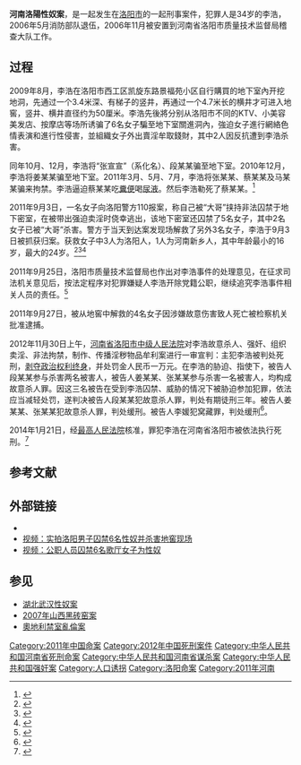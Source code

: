 '''河南洛陽性奴案'''，是一起发生在[[洛阳市|洛阳市]]的一起刑事案件，犯罪人是34岁的李浩，2006年5月消防部队退伍，2006年11月被安置到河南省洛阳市质量技术监督局稽查大队工作。

== 过程 == 

2009年8月，李浩在洛阳市西工区凯旋东路景福苑小区自行購買的地下室內开挖地洞，先通过一个3.4米深、有梯子的竖井，再通过一个4.7米长的横井才可进入地窖，竖井、横井直径约为50厘米。李浩先後將分别从洛阳市不同的KTV、小美容美发店、按摩店等场所诱骗了6名女子騙至地下室關進洞內，強迫女子進行網絡色情表演和進行性侵害，並組織女子外出賣淫牟取錢財，其中2人因反抗遭到李浩杀害。

同年10月、12月，李浩将“张宣宣”（系化名）、段某某骗至地下室。2010年12月，李浩将姜某某骗至地下室。2011年3月、5月、7月，李浩将张某某、蔡某某及马某某骗来拘禁。李浩逼迫蔡某某吃[[糞便|糞便]]喝[[尿液|尿液]]。然后李浩勒死了蔡某某。<ref>{{Cite web |title=李浩地下空间的四宗罪 |url=http://news.sina.com.cn/c/2014-01-22/061929312792.shtml |access-date=2022-06-01 |website=news.sina.com.cn}}</ref>

2011年9月3日，一名女子向洛阳警方110报案，称自己被“大哥”挟持非法囚禁于地下密室，在被带出强迫卖淫时侥幸逃出，该地下密室还囚禁了5名女子，其中2名女子已被“大哥”杀害。警方于当天到达案发现场解救了另外3名女子，李浩于9月3日被抓获归案。获救女子中3人为洛阳人，1人为河南新乡人，其中年龄最小的16岁，最大的24岁。<ref>{{cite web|title=河南洛陽性奴案嫌犯被捕 警方稱其非國家公務員|url=http://news.sina.com.hk/news/9/1/1/2444958/1.html|accessdate=2011-09-24|publisher=中國新聞網|archiveurl=https://web.archive.org/web/20111007163425/http://news.sina.com.hk/news/9/1/1/2444958/1.html|archivedate=2011-10-07|dead-url=yes}}</ref><ref>{{Cite web|title=“洛阳性奴案”4名获救女子均被刑拘|url=http://news.163.com/11/0924/02/7EMD6BOI00014AED.html|accessdate=2020-11-25|date=2011-09-24|publisher=网易|archiveurl=https://web.archive.org/web/20110926003918/http://news.163.com/11/0924/02/7EMD6BOI00014AED.html|archivedate=2011-09-26|dead-url=yes}}</ref><ref>{{Cite web|title=河南洛阳性奴案嫌犯非公务员 两名死者身份不明|url=http://news.sina.com.cn/c/2011-09-24/014123208238.shtml|accessdate=2020-11-25|date=2011-09-24|publisher=新浪网|archive-date=2011-09-26|archive-url=https://web.archive.org/web/20110926204822/http://news.sina.com.cn/c/2011-09-24/014123208238.shtml|dead-url=no}}</ref>

2011年9月25日，洛阳市质量技术监督局也作出对李浩事件的处理意见，在征求司法机关意见后，按法定程序对犯罪嫌疑人李浩开除党籍公职，继续追究李浩事件相关人员的责任。<ref>{{Cite web|title=河南性奴案嫌犯被开除党籍公职 单位领导被停职|url=http://news.sohu.com/20110926/n320506700.shtml|accessdate=2020-11-25|date=2011-09-26|publisher=搜狐新闻|archive-date=2011-12-31|archive-url=https://web.archive.org/web/20111231232930/http://news.sohu.com/20110926/n320506700.shtml|dead-url=no}}</ref>

2011年9月27日，被从地窖中解救的4名女子因涉嫌故意伤害致人死亡被检察机关批准逮捕。

2012年11月30日上午，[[河南省洛阳市中级人民法院|河南省洛阳市中级人民法院]]对李浩故意杀人、强奸、组织卖淫、非法拘禁，制作、传播淫秽物品牟利案进行一审宣判：主犯李浩被判处死刑，[[剥夺政治权利|剥夺政治权利终身]]，并处罚金人民币一万元。在李浩的胁迫、指使下，被告人段某某参与杀害两名被害人，被告人姜某某、张某某参与杀害一名被害人，均构成故意杀人罪。因这三名被告在受到李浩囚禁、威胁的情况下被胁迫参加犯罪，依法应当减轻处罚，遂判决被告人段某某犯故意杀人罪，判处有期徒刑三年。被告人姜某某、张某某犯故意杀人罪，判处缓刑。被告人李媛犯窝藏罪，判处缓刑<ref>{{Cite web|title=洛阳囚禁6名性奴案主犯李浩一审被判死刑|url=http://news.ifeng.com/society/special/lihao/content-4/detail_2012_11/30/19712571_0.shtml|accessdate=2020-11-25|date=2012-11-30|publisher=凤凰网|archiveurl=https://web.archive.org/web/20121130194750/http://news.ifeng.com/society/special/lihao/content-4/detail_2012_11/30/19712571_0.shtml|archivedate=2012-11-30|dead-url=yes}}</ref>。

2014年1月21日，经[[中华人民共和国最高人民法院|最高人民法院]]核准，罪犯李浩在河南省洛阳市被依法执行死刑。<ref>{{Cite web|title=洛阳“囚禁性奴”案主犯李浩被执行死刑|url=http://news.163.com/14/0121/14/9J4CTL1Q00014JB6.html|accessdate=2014-01-21|publisher=网易|archiveurl=https://web.archive.org/web/20140121195204/http://news.163.com/14/0121/14/9J4CTL1Q00014JB6.html|archivedate=2014-01-21|dead-url=yes}}</ref>

== 参考文献 == 

{{reflist}}

==外部链接==

*{{cite news|url=https://www.youtube.com/watch?reload=9&v=QAqEdqp5zgA|publisher=[[窦文涛|窦文涛]]在[[鳳凰衛視|鳳凰衛視]]節目《[[文涛拍案|文涛拍案]]》|date=2011-10-02|title=2011-10-02C:洛阳性奴案|accessdate=2020-07-14|archive-date=2020-09-02|archiveurl=https://web.archive.org/web/20200902161501/https://www.youtube.com/watch?reload=9&v=QAqEdqp5zgA|dead-url=no}}
*[http://video.sina.com.cn/p/news/s/v/2011-09-23/122961496681.html 视频：实拍洛阳男子囚禁6名性奴并杀害地窖现场] {{Wayback|url=http://video.sina.com.cn/p/news/s/v/2011-09-23/122961496681.html|date=20110926041843}}
*[http://video.sina.com.cn/p/news/s/v/2011-09-23/190261497093.html 视频：公职人员囚禁6名歌厅女子为性奴] {{Wayback|url=http://video.sina.com.cn/p/news/s/v/2011-09-23/190261497093.html|date=20110927215204}}

==参见==
*[[湖北武汉性奴案|湖北武汉性奴案]]
*[[2007年山西黑砖窑案|2007年山西黑砖窑案]]
*[[奧地利禁室亂倫案|奧地利禁室亂倫案]]

{{DEFAULTSORT:Henan河南洛陽性奴案}}
[[Category:2011年中国命案|Category:2011年中国命案]]
[[Category:2012年中国死刑案件|Category:2012年中国死刑案件]]
[[Category:中华人民共和国河南省死刑命案|Category:中华人民共和国河南省死刑命案]]
[[Category:中华人民共和国河南省谋杀案|Category:中华人民共和国河南省谋杀案]]
[[Category:中华人民共和国强奸案|Category:中华人民共和国强奸案]]
[[Category:人口诱拐|Category:人口诱拐]]
[[Category:洛阳命案|Category:洛阳命案]]
[[Category:2011年河南|Category:2011年河南]]
